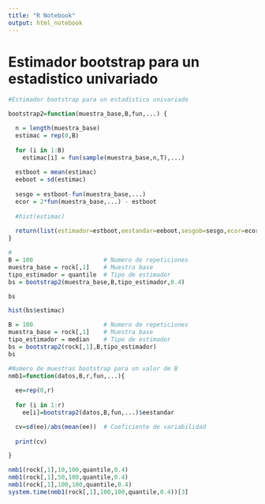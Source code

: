 ```yaml
---
title: "R Notebook"
output: html_notebook
---
```



# Estimador bootstrap para un estadistico univariado

```r
#Estimador bootstrap para un estadistico univariado

bootstrap2=function(muestra_base,B,fun,...) {

  n = length(muestra_base)
  estimac = rep(0,B)
  
  for (i in 1:B)
    estimac[i] = fun(sample(muestra_base,n,T),...)
  
  estboot = mean(estimac)
  eeboot = sd(estimac)
  
  sesgo = estboot-fun(muestra_base,...)
  ecor = 2*fun(muestra_base,...) - estboot
  
  #hist(estimac)
  
  return(list(estimador=estboot,eestandar=eeboot,sesgob=sesgo,ecor=ecor,estimac = estimac))
}

# 
B = 100                    # Numero de repeticiones
muestra_base = rock[,1]    # Muestra base
tipo_estimador = quantile  # Tipo de estimador
bs = bootstrap2(muestra_base,B,tipo_estimador,0.4)

bs
```
```r
hist(bs$estimac)

```
```r
B = 100                    # Numero de repeticiones
muestra_base = rock[,1]    # Muestra base
tipo_estimador = median    # Tipo de estimador
bs = bootstrap2(rock[,1],B,tipo_estimador)
bs
```

```r
#Numero de muestras bootstrap para un valor de B
nmb1=function(datos,B,r,fun,...){
  
  ee=rep(0,r)
  
  for (i in 1:r)
    ee[i]=bootstrap2(datos,B,fun,...)$eestandar

  cv=sd(ee)/abs(mean(ee))  # Coeficiente de variabilidad
  
  print(cv)

}

nmb1(rock[,1],10,100,quantile,0.4)
nmb1(rock[,1],50,100,quantile,0.4)
nmb1(rock[,1],100,100,quantile,0.4)
system.time(nmb1(rock[,1],100,100,quantile,0.4))[3]

```

